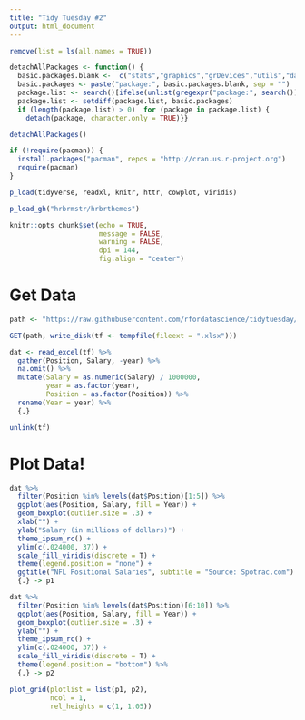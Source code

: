```yaml
---
title: "Tidy Tuesday #2"
output: html_document
---
```


```r
remove(list = ls(all.names = TRUE))

detachAllPackages <- function() {
  basic.packages.blank <-  c("stats","graphics","grDevices","utils","datasets","methods","base")
  basic.packages <- paste("package:", basic.packages.blank, sep = "")
  package.list <- search()[ifelse(unlist(gregexpr("package:", search())) == 1,TRUE,FALSE)]
  package.list <- setdiff(package.list, basic.packages)
  if (length(package.list) > 0)  for (package in package.list) {
    detach(package, character.only = TRUE)}}

detachAllPackages()

if (!require(pacman)) {
  install.packages("pacman", repos = "http://cran.us.r-project.org")
  require(pacman)
}

p_load(tidyverse, readxl, knitr, httr, cowplot, viridis)

p_load_gh("hrbrmstr/hrbrthemes")

knitr::opts_chunk$set(echo = TRUE, 
                      message = FALSE, 
                      warning = FALSE, 
                      dpi = 144,
                      fig.align = "center")
```

# Get Data 

```r
path <- "https://raw.githubusercontent.com/rfordatascience/tidytuesday/master/data/tidy_tuesday_week2.xlsx"

GET(path, write_disk(tf <- tempfile(fileext = ".xlsx")))

dat <- read_excel(tf) %>%
  gather(Position, Salary, -year) %>%
  na.omit() %>%
  mutate(Salary = as.numeric(Salary) / 1000000,
         year = as.factor(year),
         Position = as.factor(Position)) %>%
  rename(Year = year) %>%
  {.}

unlink(tf)
```

# Plot Data!

```r
dat %>%
  filter(Position %in% levels(dat$Position)[1:5]) %>%
  ggplot(aes(Position, Salary, fill = Year)) +
  geom_boxplot(outlier.size = .3) + 
  xlab("") +
  ylab("Salary (in millions of dollars)") +
  theme_ipsum_rc() +
  ylim(c(.024000, 37)) + 
  scale_fill_viridis(discrete = T) +
  theme(legend.position = "none") + 
  ggtitle("NFL Positional Salaries", subtitle = "Source: Spotrac.com") %>%
  {.} -> p1

dat %>%
  filter(Position %in% levels(dat$Position)[6:10]) %>%
  ggplot(aes(Position, Salary, fill = Year)) +
  geom_boxplot(outlier.size = .3) +
  ylab("") + 
  theme_ipsum_rc() +
  ylim(c(.024000, 37)) +
  scale_fill_viridis(discrete = T) + 
  theme(legend.position = "bottom") %>%
  {.} -> p2

plot_grid(plotlist = list(p1, p2), 
          ncol = 1, 
          rel_heights = c(1, 1.05))
```
